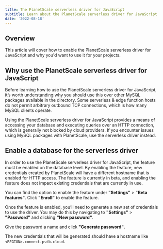 ```yaml
---
title: The PlanetScale serverless driver for JavaScript
subtitle: Learn about the PlanetScale serverless driver for JavaScript.
date: '2022-08-18'
---
```



## Overview

This article will cover how to enable the PlanetScale serverless driver for JavaScript and why you'd want to use it for your projects.

## Why use the PlanetScale serverless driver for JavaScript

Before learning how to use the PlanetScale serverless driver for JavaScript, it’s worth understanding why you should use this over other MySQL packages available in the directory. Some serverless & edge function hosts do not permit arbitrary outbound TCP connections, which is how many MySQL clients operate.

Using the PlanetScale serverless driver for JavaScript provides a means of accessing your database and executing queries over an HTTP connection, which is generally not blocked by cloud providers. If you encounter issues using MySQL packages with PlanetScale, use the serverless driver instead.

## Enable a database for the serverless driver

In order to use the PlanetScale serverless driver for JavaScript, the feature must be enabled on the database level. By enabling the feature, new credentials created by PlanetScale will have a different hostname that is enabled for HTTP access. The feature is currently in beta, and enabling the feature does not impact existing credentials that are currently in use.

You can find the option to enable the feature under **"Settings"** > **"Beta features"**. Click **"Enroll"** to enable the feature.

<ImageBlock alt='The location in the PlanetScale dashboard where the driver can be enabled.' src={img0} />

Once the feature is enabled, you’ll need to generate a new set of credentials to use the driver. You may do this by navigating to **"Settings"** > **"Password"** and clicking **"New password"**.

<ImageBlock alt='How to create a new password in the PlanetScale dashboard.' src={img1} />

Give the password a name and click **"Generate password"**.

<ImageBlock alt='The New password modal.' src={img2} />

The new credentials that will be generated should have a hostname like `<REGION>.connect.psdb.cloud`.

<ImageBlock alt='The New password modal after the password has been created.' src={img3} />

<GetHelp />
